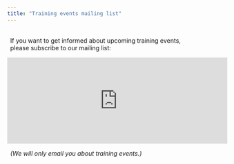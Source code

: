 ```yaml
---
title: "Training events mailing list"
---
```

<br>
&ensp;If you want to get informed about upcoming training events,\
&ensp;please subscribe to our mailing list:

<iframe id="iframeform" src="https://secure.campaigner.com/CSB/Public/Form.aspx?fid=1889522&ac=gk59"
	frameborder="0" data-acc-id="gk59" height="200" width="510" scrolling="no"></iframe>

&ensp;*(We will only email you about training events.)*
